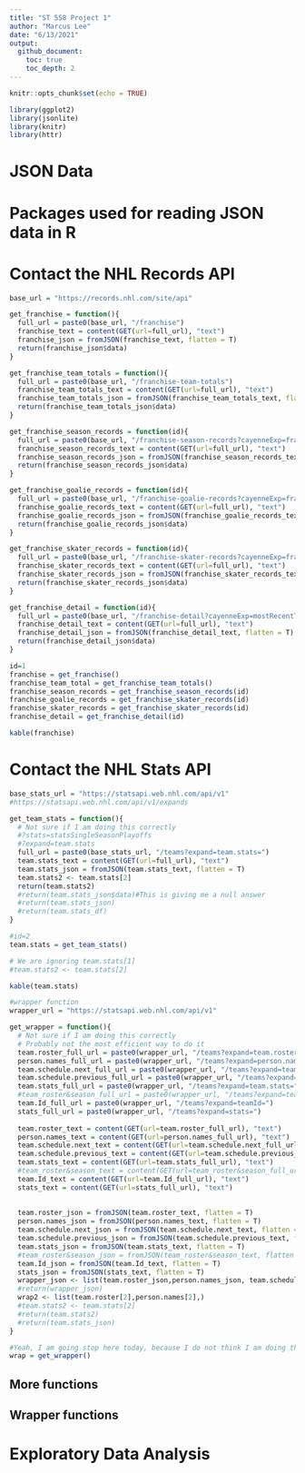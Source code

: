 ```yaml
---
title: "ST 558 Project 1"
author: "Marcus Lee"
date: "6/13/2021"
output: 
  github_document:
    toc: true
    toc_depth: 2
---
```


```r
knitr::opts_chunk$set(echo = TRUE)
```

```r
library(ggplot2)
library(jsonlite)
library(knitr)
library(httr)
```


# JSON Data

# Packages used for reading JSON data in R


# Contact the NHL Records API

```r
base_url = "https://records.nhl.com/site/api"
```

```r
get_franchise = function(){
  full_url = paste0(base_url, "/franchise")
  franchise_text = content(GET(url=full_url), "text")
  franchise_json = fromJSON(franchise_text, flatten = T)
  return(franchise_json$data)
}
```

```r
get_franchise_team_totals = function(){
  full_url = paste0(base_url, "/franchise-team-totals")
  franchise_team_totals_text = content(GET(url=full_url), "text")
  franchise_team_totals_json = fromJSON(franchise_team_totals_text, flatten = T)
  return(franchise_team_totals_json$data)
}
```

```r
get_franchise_season_records = function(id){
  full_url = paste0(base_url, "/franchise-season-records?cayenneExp=franchiseId=",id)
  franchise_season_records_text = content(GET(url=full_url), "text")
  franchise_season_records_json = fromJSON(franchise_season_records_text, flatten = T)
  return(franchise_season_records_json$data)
}
```

```r
get_franchise_goalie_records = function(id){
  full_url = paste0(base_url, "/franchise-goalie-records?cayenneExp=franchiseId=",id)
  franchise_goalie_records_text = content(GET(url=full_url), "text")
  franchise_goalie_records_json = fromJSON(franchise_goalie_records_text, flatten = T)
  return(franchise_goalie_records_json$data)
}
```

```r
get_franchise_skater_records = function(id){
  full_url = paste0(base_url, "/franchise-skater-records?cayenneExp=franchiseId=",id)
  franchise_skater_records_text = content(GET(url=full_url), "text")
  franchise_skater_records_json = fromJSON(franchise_skater_records_text, flatten = T)
  return(franchise_skater_records_json$data)
}
```

```r
get_franchise_detail = function(id){
  full_url = paste0(base_url, "/franchise-detail?cayenneExp=mostRecentTeamId=",id)
  franchise_detail_text = content(GET(url=full_url), "text")
  franchise_detail_json = fromJSON(franchise_detail_text, flatten = T)
  return(franchise_detail_json$data)
}
```

```r
id=1
franchise = get_franchise()
franchise_team_total = get_franchise_team_totals()
franchise_season_records = get_franchise_season_records(id)
franchise_goalie_records = get_franchise_skater_records(id)
franchise_skater_records = get_franchise_skater_records(id)
franchise_detail = get_franchise_detail(id)
```

```r
kable(franchise)
```


# Contact the NHL Stats API

```r
base_stats_url = "https://statsapi.web.nhl.com/api/v1"
#https://statsapi.web.nhl.com/api/v1/expands
```

```r
get_team_stats = function(){
  # Not sure if I am doing this correctly
  #?stats=statsSingleSeasonPlayoffs
  #?expand=team.stats
  full_url = paste0(base_stats_url, "/teams?expand=team.stats=")
  team.stats_text = content(GET(url=full_url), "text")
  team.stats_json = fromJSON(team.stats_text, flatten = T)
  team.stats2 <- team.stats[2]
  return(team.stats2)
  #return(team.stats_json$data)#This is giving me a null answer
  #return(team.stats_json)
  #return(team.stats_df)
}
```

```r
#id=2
team.stats = get_team_stats()
```

```r
# We are ignoring team.stats[1]
#team.stats2 <- team.stats[2]
```


```r
kable(team.stats)
```


```r
#wrapper function
wrapper_url = "https://statsapi.web.nhl.com/api/v1"
```

```r
get_wrapper = function(){
  # Not sure if I am doing this correctly
  # Probably not the most efficient way to do it
  team.roster_full_url = paste0(wrapper_url, "/teams?expand=team.roster=")
  person.names_full_url = paste0(wrapper_url, "/teams?expand=person.names=")
  team.schedule.next_full_url = paste0(wrapper_url, "/teams?expand=team.schedule.next=")
  team.schedule.previous_full_url = paste0(wrapper_url, "/teams?expand=team.schedule.previous=")
  team.stats_full_url = paste0(wrapper_url, "/teams?expand=team.stats=")
  #team_roster&season_full_url = paste0(wrapper_url, "/teams?expand=team.roster&season=")
  team.Id_full_url = paste0(wrapper_url, "/teams?expand=teamId=")
  stats_full_url = paste0(wrapper_url, "/teams?expand=stats=")
  
  team.roster_text = content(GET(url=team.roster_full_url), "text")
  person.names_text = content(GET(url=person.names_full_url), "text")
  team.schedule.next_text = content(GET(url=team.schedule.next_full_url), "text")
  team.schedule.previous_text = content(GET(url=team.schedule.previous_full_url), "text")
  team.stats_text = content(GET(url=team.stats_full_url), "text")
  #team_roster&season_text = content(GET(url=team_roster&season_full_url), "text")
  team.Id_text = content(GET(url=team.Id_full_url), "text")
  stats_text = content(GET(url=stats_full_url), "text")
  
  
  team.roster_json = fromJSON(team.roster_text, flatten = T)
  person.names_json = fromJSON(person.names_text, flatten = T)
  team.schedule.next_json = fromJSON(team.schedule.next_text, flatten = T)
  team.schedule.previous_json = fromJSON(team.schedule.previous_text, flatten = T)
  team.stats_json = fromJSON(team.stats_text, flatten = T)
  #team_roster&season_json = fromJSON(team_roster&season_text, flatten = T)
  team.Id_json = fromJSON(team.Id_text, flatten = T)
  stats_json = fromJSON(stats_text, flatten = T)
  wrapper_json <- list(team.roster_json,person.names_json, team.schedule.next_json,team.schedule.previous_json, team.stats_json, team.Id_json, stats_json)
  #return(wrapper_json)
  wrap2 <- list(team.roster[2],person.names[2],)
  #team.stats2 <- team.stats[2]
  #return(team.stats2)
  #return(team.stats_json)
}
```

```r
#Yeah, I am going stop here today, because I do not think I am doing the wrapper function correctly.
wrap = get_wrapper()
```








## More functions

## Wrapper functions

# Exploratory Data Analysis













